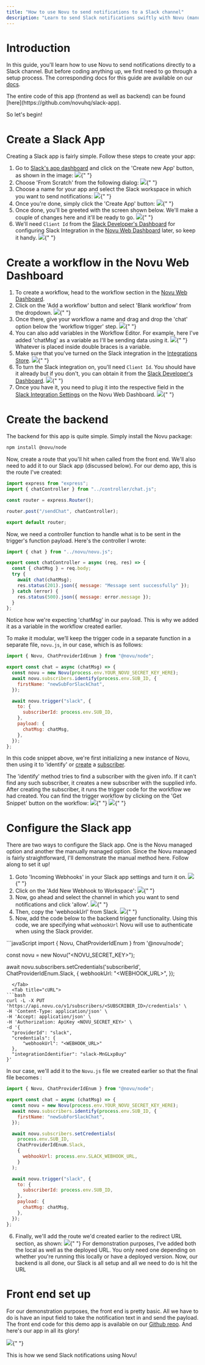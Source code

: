 ```yaml
---
title: "How to use Novu to send notifications to a Slack channel"
description: "Learn to send Slack notifications swiftly with Novu (manually managed)"
---
```


# Introduction

In this guide, you'll learn how to use Novu to send notifications directly to a Slack channel. But before coding anything up, we first need to go through a setup process.
The corresponding docs for this guide are available on our [docs](https://docs.novu.co/channels-and-providers/chat/slack).

<Note>
  The entire code of this app (frontend as well as backend) can be found
  [here](https://github.com/novuhq/slack-app).
</Note>

So let's begin!

# Create a Slack App

Creating a Slack app is fairly simple. Follow these steps to create your app:

1. Go to [Slack's app dashboard](https://api.slack.com/apps) and click on the 'Create new App' button, as shown in the image:
   <Frame caption="Create an app from Slack's app dashboard">
     <img src="/images/guides/slack-guide/create-app.png" />{" "}
   </Frame>
2. Choose 'From Scratch' from the following dialog:
   <Frame caption="Select 'From Scratch' in the following dialog">
     <img src="/images/guides/slack-guide/scratch.png" />{" "}
   </Frame>
3. Choose a name for your app and select the Slack workspace in which you want to send notifications:
   <Frame caption="Name your app and select the workspace">
     <img src="/images/guides/slack-guide/name.png" />{" "}
   </Frame>
4. Once you're done, simply click the 'Create App' button:
   <Frame caption="Click on the 'Create App' button">
     <img src="/images/guides/slack-guide/create.png" />{" "}
   </Frame>
5. Once done, you'll be greeted with the screen shown below. We'll make a couple of changes here and it'll be ready to go.
   <Frame caption="Slack greets you with this screen">
     <img src="/images/guides/slack-guide/welcome.png" />{" "}
   </Frame>
6. We'll need `Client Id` from the [Slack Developer's Dashboard](https://api.slack.com/apps) for configuring Slack Integration in the [Novu Web Dashboard](https://dashboard.novu.coovu.coovu.co/integrations?utm_campaign=docs-guides-slack) later, so keep it handy.
   <Frame caption="Get 'Client Id' from the Slack developer's dashboard">
     <img src="/images/guides/slack-guide/client-id-Slack.png" />{" "}
   </Frame>

# Create a workflow in the Novu Web Dashboard

1. To create a workflow, head to the workflow section in the [Novu Web Dashboard](https://dashboard.novu.co/workflows?utm_campaign=docs-guides-slack).
2. Click on the 'Add a workflow' button and select 'Blank workflow' from the dropdown.
   <Frame caption="Create a workflow from the Novu Web Dashboard">
     <img src="/images/guides/slack-guide/workflow.png" />{" "}
   </Frame>
3. Once there, give your workflow a name and drag and drop the 'chat' option below the 'workflow trigger' step.
   <Frame caption="Drag and drop the 'chat' option">
     <img src="/images/guides/slack-guide/drag.png" />{" "}
   </Frame>
4. You can also add variables in the Workflow Editor. For example, here I've added 'chatMsg' as a variable as I'll be sending data using it.
   <Frame caption="Configure the step as per your liking">
     <img src="/images/guides/slack-guide/variable.png" />{" "}
   </Frame>
   <Info>Whatever is placed inside double braces is a variable.</Info>
5. Make sure that you've turned on the Slack integration in the [Integrations Store](https://dashboard.novu.co/integrations?utm_campaign=docs-guides-slack).
   <Frame caption="Make sure that Slack integration is set to active">
     <img src="/images/guides/slack-guide/integration.png" />{" "}
   </Frame>
6. To turn the Slack integration on, you'll need `Client Id`. You should have it already but if you don't, you can obtain it from the [Slack Developer's Dashboard](https://api.slack.com/apps).
   <Frame caption="Get 'Client Id' from the Slack developer's dashboard">
     <img src="/images/guides/slack-guide/client-id-Slack.png" />{" "}
   </Frame>
7. Once you have it, you need to plug it into the respective field in the [Slack Integration Settings](https://dashboard.novu.co/integrations?utm_campaign=docs-guides-slack) on the Novu Web Dashboard.
   <Frame caption="Plug the 'Client Id' into the Slack Integration setting in Novu web dashboard">
     <img src="/images/guides/slack-guide/client-id-Novu.png" />{" "}
   </Frame>

# Create the backend

The backend for this app is quite simple. Simply install the Novu package:

```bash
npm install @novu/node

```

Now, create a route that you'll hit when called from the front end. We'll also need to add it to our Slack app (discussed below). For our demo app, this is the route I've created:

```jsx
import express from "express";
import { chatController } from "../controller/chat.js";

const router = express.Router();

router.post("/sendChat", chatController);

export default router;
```

Now, we need a controller function to handle what is to be sent in the trigger's function payload. Here's the controller I wrote:

```jsx
import { chat } from "../novu/novu.js";

export const chatController = async (req, res) => {
  const { chatMsg } = req.body;
  try {
    await chat(chatMsg);
    res.status(201).json({ message: "Message sent successfully" });
  } catch (error) {
    res.status(500).json({ message: error.message });
  }
};
```

<Info>
  Notice how we're expecting 'chatMsg' in our payload. This is why we added it
  as a variable in the workflow created earlier.
</Info>

To make it modular, we’ll keep the trigger code in a separate function in a separate file, `novu.js`, in our case, which is as follows:

```jsx
import { Novu, ChatProviderIdEnum } from "@novu/node";

export const chat = async (chatMsg) => {
  const novu = new Novu(process.env.YOUR_NOVU_SECRET_KEY_HERE);
  await novu.subscribers.identify(process.env.SUB_ID, {
    firstName: "newSubForSlackChat",
  });

  await novu.trigger("slack", {
    to: {
      subscriberId: process.env.SUB_ID,
    },
    payload: {
      chatMsg: chatMsg,
    },
  });
};
```

In this code snippet above, we're first initializing a new instance of Novu, then using it to 'identify' or [create](https://docs.novu.co/subscribers/subscribers#create-a-subscriber) a [subscriber](https://docs.novu.co/subscribers/subscribers).

<Info>
  The 'identify' method tries to find a subscriber with the given info. If it
  can't find any such subscriber, it creates a new subscriber with the supplied
  info.
</Info>
After creating the subscriber, it runs the trigger code for the workflow we had created.
You can find the trigger workflow by clicking on the 'Get Snippet' button on the
workflow:
<Frame caption="Click the 'Get Snippet' button to get trigger code">
  <img src="/images/guides/slack-guide/trigger.png" />{" "}
</Frame>
<Frame caption="Paste this trigger code in your backend">
  <img src="/images/guides/slack-guide/trigger-code.png" />{" "}
</Frame>

# Configure the Slack app

There are two ways to configure the Slack app. One is the Novu managed option and another the manually managed option.
Since the Novu managed is fairly straightforward, I'll demonstrate the manual method here. Follow along to set it up!

1. Goto 'Incoming Webhooks' in your Slack app settings and turn it on.
   <Frame caption="Turn on 'Incoming Webhooks' in your Slack app">
     <img src="/images/guides/slack-guide/on.png" />{" "}
   </Frame>
2. Click on the 'Add New Webhook to Workspace':
   <Frame caption="Click the 'Add New Webhook to Workspace' button">
     <img src="/images/guides/slack-guide/add.png" />{" "}
   </Frame>
3. Now, go ahead and select the channel in which you want to send notifications and click 'allow'.
   <Frame caption="Select the channel">
     <img src="/images/guides/slack-guide/install.png" />{" "}
   </Frame>
4. Then, copy the 'webhookUrl' from Slack.
   <Frame caption="Copy the webhookUrl from Slack">
     <img src="/images/guides/slack-guide/hook.png" />{" "}
   </Frame>
5. Now, add the code below to the backend trigger functionality. Using this code, we are specifying what `webhookUrl` Novu will use to authenticate when using the Slack provider.

<Tabs>
  <Tab title="Node.js">
```javaScript
import {
  Novu,
  ChatProviderIdEnum
} from '@novu/node';

const novu = new Novu("<NOVU_SECRET_KEY>");

await novu.subscribers.setCredentials('subscriberId', ChatProviderIdEnum.Slack, {
webhookUrl: "<WEBHOOK_URL>",
});

````
  </Tab>
  <Tab title="cURL">
```bash
curl -L -X PUT 'https://api.novu.co/v1/subscribers/<SUBSCRIBER_ID>/credentials' \
-H 'Content-Type: application/json' \
-H 'Accept: application/json' \
-H 'Authorization: ApiKey <NOVU_SECRET_KEY>' \
-d '{
  "providerId": "slack",
  "credentials": {
      "webhookUrl": "<WEBHOOK_URL>"
  },
  "integrationIdentifier": "slack-MnGLxp8uy"
}'
````

  </Tab>
</Tabs>

In our case, we'll add it to the `Novu.js` file we created earlier so that the final file becomes :

```jsx
import { Novu, ChatProviderIdEnum } from "@novu/node";

export const chat = async (chatMsg) => {
  const novu = new Novu(process.env.YOUR_NOVU_SECRET_KEY_HERE);
  await novu.subscribers.identify(process.env.SUB_ID, {
    firstName: "newSubForSlackChat",
  });

  await novu.subscribers.setCredentials(
    process.env.SUB_ID,
    ChatProviderIdEnum.Slack,
    {
      webhookUrl: process.env.SLACK_WEBHOOK_URL,
    }
  );

  await novu.trigger("slack", {
    to: {
      subscriberId: process.env.SUB_ID,
    },
    payload: {
      chatMsg: chatMsg,
    },
  });
};
```

6. Finally, we'll add the route we'd created earlier to the redirect URL section, as shown:
   <Frame caption="Add your endpoint to the redirect URL section on Slack">
     <img src="/images/guides/slack-guide/redirect.png" />{" "}
   </Frame>
   <Info>
     For demonstration purposes, I've added both the local as well as the
     deployed URL. You only need one depending on whether you're running this
     locally or have a deployed version.
   </Info>
   Now, our backend is all done, our Slack is all setup and all we need to do is
   hit the URL

# Front end set up

For our demonstration purposes, the front end is pretty basic. All we have to do is have an input field to take the notification text in and send the payload. The front end code for this demo app is available on our [Github repo](https://github.com/novuhq/slack-app/tree/main/frontend).
And here's our app in all its glory!

<Frame caption="Our app in action!">
  <img src="/images/guides/slack-guide/output.gif" />{" "}
</Frame>

This is how we send Slack notifications using Novu!
